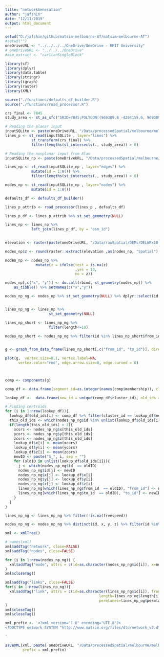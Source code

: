 ```yaml
---
title: "networkGeneration"
author: "jafshin"
date: "12/11/2019"
output: html_document
---
```


```r
setwd("D:/jafshin/github/matsim-melbourne-AT/matsim-melbourne-AT")
#setwd("")
oneDriveURL <- "../../../../OneDrive/OneDrive - RMIT University"
# oneDriveURL <- "../../../OneDrive"
#osm_extract <- "carltonSingleBlock"

```


```r

library(sf)
library(dplyr)
library(data.table)
library(stringr)
library(igraph)
library(raster)
library(XML)

```


```r
source("./functions/defaults_df_builder.R")
source("./functions/road_processor.R")
```

```r

crs_final <- 7845
study_area <- st_as_sfc("SRID=7845;POLYGON((969309.8 -4294159.6, 969309.8 -4292207.1, 971316.7 -4292207.1,971316.7 -4294159.6,  969309.8 -4294159.6))")

# Reading the planar input
inputSQLite <- paste(oneDriveURL, "/Data/processedSpatial/melbourne/melbourne.sqlite", sep = "") 
lines_p <- st_read(inputSQLite , layer="lines") %>% 
            st_transform(crs_final) %>% 
            filter(lengths(st_intersects(., study_area)) > 0)

# Reading the nonplanar input from Alan
inputSQLite_np <- paste(oneDriveURL, "/Data/processedSpatial/melbourne/melbourne_nonplanar.sqlite", sep = "") 

lines_np <- st_read(inputSQLite_np , layer="edges") %>% 
            mutate(id = 1:n()) %>%
            filter(lengths(st_intersects(., study_area)) > 0)

nodes_np <- st_read(inputSQLite_np , layer="nodes") %>% 
            mutate(id = 1:n())

```

```r
defaults_df <- defaults_df_builder()
```


```r
lines_p_attrib <- road_processor(lines_p , defaults_df)
```


```r

lines_p_df <- lines_p_attrib %>% st_set_geometry(NULL)

lines_np <- lines_np %>%
            left_join(lines_p_df, by = "osm_id")
  
```


```r
elevation <- raster(paste(oneDriveURL, "/Data/rawSpatial/DEMs/DELWPx10.tif", sep = ""))

nodes_np$z <- round(raster::extract(elevation ,as(nodes_np, "Spatial"),method='bilinear'))/10

nodes_np <- nodes_np %>%
              mutate(z = ifelse(test = is.na(z)
                                ,yes = 10,
                                no = z))
```


```r

nodes_np[,c("x", "y")] <- do.call(rbind, st_geometry(nodes_np)) %>% 
    as_tibble() %>% setNames(c("x","y"))

nodes_np_ng <- nodes_np %>% st_set_geometry(NULL) %>% dplyr::select(id, x, y, z)


lines_np_ng <- lines_np %>%
                    st_set_geometry(NULL)
```


```r

lines_np_short <- lines_np_ng %>%
                    filter(length<=10)
                  
nodes_np_short <- nodes_np_ng %>% filter(id %in% lines_np_short$from_id | id %in% lines_np_short$to_id )


g <- graph_from_data_frame(lines_np_short[,c("from_id", "to_id")], directed = TRUE, vertices = nodes_np_short) # Making the graph for the bridges

plot(g,  vertex.size=0.1, vertex.label=NA,
      vertex.color="red", edge.arrow.size=0, edge.curved = 0)



comp <- components(g)

comp_df <- data.frame(segment_id=as.integer(names(comp$membership)), cluster_id=comp$membership, row.names=NULL)

lookup_df <-  data.frame(new_id = unique(comp_df$cluster_id), old_ids = NA, x = NA, y = NA, z = NA)

# Finding centroids
for (i in 1:nrow(lookup_df)){
  lookup_df$old_ids[i] <- comp_df %>% filter(cluster_id == lookup_df$new_id[i]) %>% dplyr::select(segment_id) %>% as.list()
  this_old_ids <- which(nodes_np_ng$id %in% unlist(lookup_df$old_ids[i]))
  if(length(this_old_ids) > 2){
    xcors <- nodes_np_ng$x[this_old_ids]
    ycors <- nodes_np_ng$y[this_old_ids]
    zcors <- nodes_np_ng$z[this_old_ids]
    lookup_df$x[i] <- mean(xcors)
    lookup_df$y[i] <- mean(ycors)
    lookup_df$z[i] <- mean(zcors)
    newID <- paste("S_", i, sep = "")
    for (oldID in unlist(lookup_df$old_ids[i])){
      j <- which(nodes_np_ng$id  == oldID)
      nodes_np_ng$id[j] <- newID
      nodes_np_ng$x[j] <- lookup_df$x[i]
      nodes_np_ng$y[j] <- lookup_df$y[i]
      nodes_np_ng$z[j] <- lookup_df$z[i]
      lines_np_ng[which(lines_np_ng$from_id  == oldID), "from_id"] <- newID
      lines_np_ng[which(lines_np_ng$to_id  == oldID), "to_id"] <- newID
    }
  }
}

lines_np_ng <- lines_np_ng %>% filter(!is.na(freespeed))

nodes_np_ng <- nodes_np_ng %>% distinct(id, x, y, z) %>% filter(id %in% lines_np_ng$from_id | id %in% lines_np_ng$to_id )


```


```r

xml <- xmlTree()

# names(xml)
xml$addTag("network", close=FALSE)
xml$addTag("nodes", close=FALSE)

for (i in 1:nrow(nodes_np_ng)) {
  xml$addTag("node", attrs = c(id=as.character(nodes_np_ng$id[i]), x=nodes_np_ng$x[i], y=nodes_np_ng$y[i], z=nodes_np_ng$z[i]))
}
xml$closeTag()

xml$addTag("links", close=FALSE)
for(i in 1:nrow(lines_np_ng)){
  xml$addTag("link", attrs = c(id=as.character(lines_np_ng$id[i]), from=as.character(lines_np_ng$from_id[i]), to=as.character(lines_np_ng$to_id[i]),
                                           length=lines_np_ng$length[i], capacity=lines_np_ng$capacity[i], freespeed=lines_np_ng$freespeed[i],
                                           permlanes=lines_np_ng$permlanes[i], oneway="1", modes=as.character(lines_np_ng$modes[i]), origid=""))
}
xml$closeTag()
xml$closeTag()

xml_prefix <- '<?xml version="1.0" encoding="UTF-8"?>
<!DOCTYPE network SYSTEM "http://www.matsim.org/files/dtd/network_v2.dtd">

'

saveXML(xml, paste( oneDriveURL, "/Data/processedSpatial/melbourne/melbourne_v13.XML", sep = "" ), encoding="utf-8", 
        prefix = xml_prefix)


```

